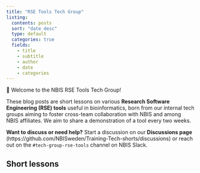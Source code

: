 ```yaml
---
title: "RSE Tools Tech Group"
listing:
  contents: posts
  sort: "date desc"
  type: default
  categories: true
  fields:
    - title
    - subtitle
    - author
    - date
    - categories
---
```


👋 Welcome to the NBIS RSE Tools Tech Group!

These blog posts are short lessons on various **Research Software Engineering (RSE) tools** useful in bioinformatics, born from our internal tech groups aiming to foster cross-team collaboration with NBIS and among NBIS affiliates. We aim to share a demonstration of a tool every two weeks.

**Want to discuss or need help?** Start a discussion on our **Discussions page** (https://github.com/NBISweden/Training-Tech-shorts/discussions) or reach out on the `#tech-group-rse-tools` channel on NBIS Slack.

## Short lessons
